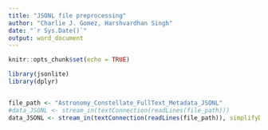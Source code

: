 ```yaml
---
title: "JSONL file preprocessing"
author: "Charlie J. Gomez, Harshvardhan Singh"
date: "`r Sys.Date()`"
output: word_document
---
```


```r
knitr::opts_chunk$set(echo = TRUE)
```

```r

library(jsonlite)
library(dplyr)


file_path <- "Astronomy_Constellate_FullText_Metadata_JSONL"
#data_JSONL <- stream_in(textConnection(readLines(file_path)))
data_JSONL <- stream_in(textConnection(readLines(file_path)), simplifyDataFrame = FALSE)

```

